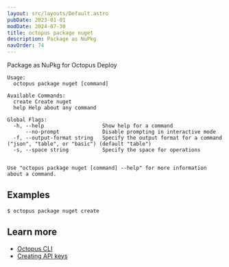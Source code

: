 ```yaml
---
layout: src/layouts/Default.astro
pubDate: 2023-01-01
modDate: 2024-07-30
title: octopus package nuget
description: Package as NuPkg
navOrder: 74
---
```


Package as NuPkg for Octopus Deploy

```
Usage:
  octopus package nuget [command]

Available Commands:
  create Create nuget
  help Help about any command

Global Flags:
  -h, --help                   Show help for a command
      --no-prompt              Disable prompting in interactive mode
  -f, --output-format string   Specify the output format for a command ("json", "table", or "basic") (default "table")
  -s, --space string           Specify the space for operations


Use "octopus package nuget [command] --help" for more information about a command.
```

## Examples

<SamplesInstance />

```
$ octopus package nuget create

```

## Learn more

- [Octopus CLI](/docs/octopus-rest-api/cli)
- [Creating API keys](/docs/octopus-rest-api/how-to-create-an-api-key)